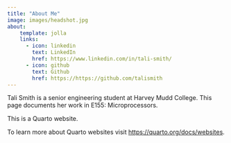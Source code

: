 ```yaml
---
title: "About Me"
image: images/headshot.jpg
about:
    template: jolla
    links:
      - icon: linkedin
        text: LinkedIn
        href: https://www.linkedin.com/in/tali-smith/
      - icon: github
        text: Github
        href: https://https://github.com/talismith
---
```

Tali Smith is a senior engineering student at Harvey Mudd College. This page documents her work in E155: Microprocessors.

This is a Quarto website.

To learn more about Quarto websites visit <https://quarto.org/docs/websites>.
